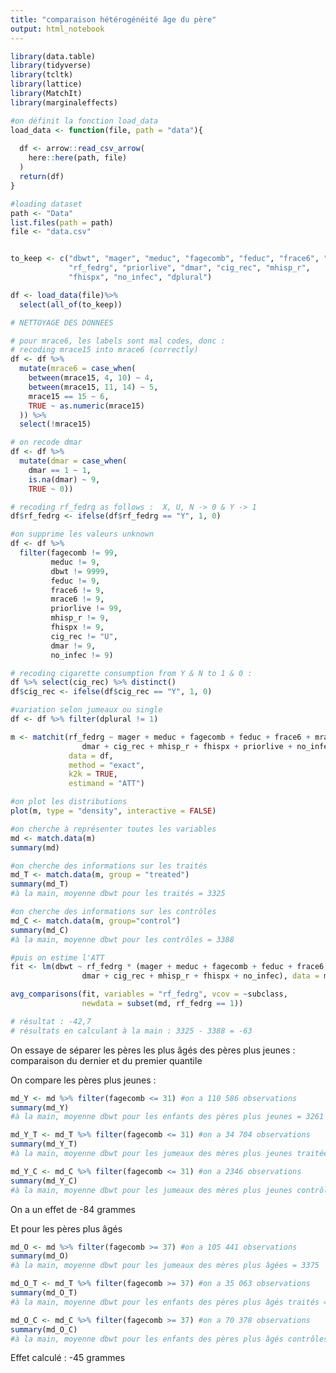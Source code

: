 ```yaml
---
title: "comparaison hétérogénéité âge du père"
output: html_notebook
---
```


```r
library(data.table)
library(tidyverse)
library(tcltk)
library(lattice)
library(MatchIt)
library(marginaleffects)

```

```r
#on définit la fonction load_data
load_data <- function(file, path = "data"){
  
  df <- arrow::read_csv_arrow(
    here::here(path, file)
  )
  return(df)
}
```


```r
#loading dataset
path <- "Data"
list.files(path = path)
file <- "data.csv"


to_keep <- c("dbwt", "mager", "meduc", "fagecomb", "feduc", "frace6", "mrace15",
             "rf_fedrg", "priorlive", "dmar", "cig_rec", "mhisp_r", 
             "fhispx", "no_infec", "dplural")

df <- load_data(file)%>%
  select(all_of(to_keep))
```

```r
# NETTOYAGE DES DONNEES

# pour mrace6, les labels sont mal codes, donc :
# recoding mrace15 into mrace6 (correctly)
df <- df %>%
  mutate(mrace6 = case_when(
    between(mrace15, 4, 10) ~ 4,
    between(mrace15, 11, 14) ~ 5,
    mrace15 == 15 ~ 6,
    TRUE ~ as.numeric(mrace15)
  )) %>% 
  select(!mrace15)

# on recode dmar
df <- df %>%
  mutate(dmar = case_when(
    dmar == 1 ~ 1,
    is.na(dmar) ~ 9,
    TRUE ~ 0))

# recoding rf_fedrg as follows :  X, U, N -> 0 & Y -> 1
df$rf_fedrg <- ifelse(df$rf_fedrg == "Y", 1, 0)

#on supprime les valeurs unknown
df <- df %>% 
  filter(fagecomb != 99,
         meduc != 9,
         dbwt != 9999,
         feduc != 9,
         frace6 != 9,
         mrace6 != 9,
         priorlive != 99,
         mhisp_r != 9,
         fhispx != 9,
         cig_rec != "U",
         dmar != 9,
         no_infec != 9)

# recoding cigarette consumption from Y & N to 1 & 0 :
df %>% select(cig_rec) %>% distinct()
df$cig_rec <- ifelse(df$cig_rec == "Y", 1, 0)

```
```r
#variation selon jumeaux ou single
df <- df %>% filter(dplural != 1) 
```

```r
m <- matchit(rf_fedrg ~ mager + meduc + fagecomb + feduc + frace6 + mrace6 +
                dmar + cig_rec + mhisp_r + fhispx + priorlive + no_infec,
             data = df,
             method = "exact",
             k2k = TRUE,
             estimand = "ATT") 

```

```r
#on plot les distributions
plot(m, type = "density", interactive = FALSE)
```



```r
#on cherche à représenter toutes les variables
md <- match.data(m)
summary(md)
```

```r
#on cherche des informations sur les traités
md_T <- match.data(m, group = "treated")
summary(md_T)
#à la main, moyenne dbwt pour les traités = 3325

```

```r
#on cherche des informations sur les contrôles
md_C <- match.data(m, group="control")
summary(md_C)
#à la main, moyenne dbwt pour les contrôles = 3388
```


```r
#puis on estime l'ATT
fit <- lm(dbwt ~ rf_fedrg * (mager + meduc + fagecomb + feduc + frace6 + mrace6 +
                dmar + cig_rec + mhisp_r + fhispx + no_infec), data = md)

avg_comparisons(fit, variables = "rf_fedrg", vcov = ~subclass,
                newdata = subset(md, rf_fedrg == 1))

# résultat : -42,7
# résultats en calculant à la main : 3325 - 3388 = -63

```


On essaye de séparer les pères les plus âgés des pères plus jeunes : comparaison du dernier et du premier quantile

On compare les pères plus jeunes :

```r
md_Y <- md %>% filter(fagecomb <= 31) #on a 110 586 observations
summary(md_Y)
#à la main, moyenne dbwt pour les enfants des pères plus jeunes = 3261
```

```r
md_Y_T <- md_T %>% filter(fagecomb <= 31) #on a 34 704 observations
summary(md_Y_T)
#à la main, moyenne dbwt pour les jumeaux des mères plus jeunes traitées = 3304
```

```r
md_Y_C <- md_C %>% filter(fagecomb <= 31) #on a 2346 observations
summary(md_Y_C)
#à la main, moyenne dbwt pour les jumeaux des mères plus jeunes contrôles = 3388
```
On a un effet de -84 grammes

Et pour les pères plus âgés 

```r
md_O <- md %>% filter(fagecomb >= 37) #on a 105 441 observations
summary(md_O)
#à la main, moyenne dbwt pour les jumeaux des mères plus âgées = 3375
```

```r
md_O_T <- md_T %>% filter(fagecomb >= 37) #on a 35 063 observations
summary(md_O_T)
#à la main, moyenne dbwt pour les enfants des pères plus âgés traités = 3345
```


```r
md_O_C <- md_C %>% filter(fagecomb >= 37) #on a 70 378 observations
summary(md_O_C)
#à la main, moyenne dbwt pour les enfants des pères plus âgés contrôles = 3390
```
Effet calculé : -45 grammes
